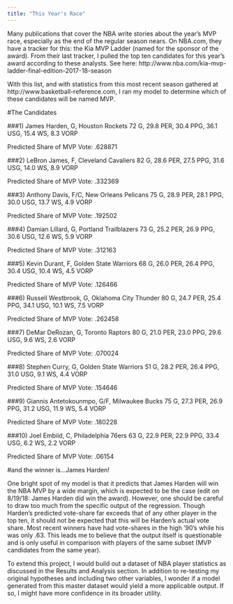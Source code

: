 ---
title: "This Year's Race"
---

Many publications that cover the NBA write stories about the year's MVP race, especially as the end of the regular season nears. On NBA.com, they have a tracker for this: the Kia MVP Ladder (named for the sponsor of the award). From their last tracker, I pulled the top ten candidates for this year's award according to these analysts. See here: http://www.nba.com/kia-mvp-ladder-final-edition-2017-18-season

With this list, and with statistics from this most recent season gathered at http://www.basketball-reference.com, I ran my model to determine which of these candidates will be named MVP.


#The Candidates

###1) James Harden, G, Houston Rockets
 72 G, 29.8 PER, 30.4 PPG, 36.1 USG, 15.4 WS, 8.3 VORP


Predicted Share of MVP Vote: .628871

###2) LeBron James, F, Cleveland Cavaliers
 82 G, 28.6 PER, 27.5 PPG, 31.6 USG, 14.0 WS, 8.9 VORP
 
 
 Predicted Share of MVP Vote: .332369
 
###3) Anthony Davis, F/C, New Orleans Pelicans
 75 G, 28.9 PER, 28.1 PPG, 30.0 USG, 13.7 WS, 4.9 VORP
 
 
Predicted Share of MVP Vote: .192502

###4) Damian Lillard, G, Portland Trailblazers
 73 G, 25.2 PER, 26.9 PPG, 30.6 USG, 12.6 WS, 5.9 VORP


Predicted Share of MVP Vote: .312163
 
###5) Kevin Durant, F, Golden State Warriors
 68 G, 26.0 PER, 26.4 PPG, 30.4 USG, 10.4 WS, 4.5 VORP
 
 
 Predicted Share of MVP Vote: .126466
 
###6) Russell Westbrook, G, Oklahoma City Thunder
 80 G, 24.7 PER, 25.4 PPG, 34.1 USG, 10.1 WS, 7.5 VORP
 
 
 Predicted Share of MVP Vote: .262458
 
###7) DeMar DeRozan, G, Toronto Raptors
 80 G, 21.0 PER, 23.0 PPG, 29.6 USG, 9.6 WS, 2.6 VORP
 
 
 Predicted Share of MVP Vote: .070024
 
###8) Stephen Curry, G, Golden State Warriors
 51 G, 28.2 PER, 26.4 PPG, 31.0 USG, 9.1 WS, 4.4 VORP
 
 
 Predicted Share of MVP Vote: .154646
 
###9) Giannis Antetokounmpo, G/F, Milwaukee Bucks
 75 G, 27.3 PER, 26.9 PPG, 31.2 USG, 11.9 WS, 5.4 VORP
 
 
 Predicted Share of MVP Vote: .180228
 
###10) Joel Embiid, C, Philadelphia 76ers
 63 G, 22.9 PER, 22.9 PPG, 33.4 USG, 6.2 WS, 2.2 VORP
 
 
 Predicted Share of MVP Vote: .06154
 
#and the winner is...James Harden!

One bright spot of my model is that it predicts that James Harden will win the NBA MVP by a wide margin, which is expected to be the case (edit on 8/19/18: James Harden did win the award). However, one should be careful to draw too much from the specific output of the regression. Though Harden's predicted vote-share far exceeds that of any other player in the top ten, it should not be expected that this will be Harden's actual vote share. Most recent winners have had vote-shares in the high '90's while his was only .63. This leads me to believe that the output itself is questionable and is only useful in comparison with players of the same subset (MVP candidates from the same year).

To extend this project, I would build out a dataset of NBA player statistics as discussed in the Results and Analysis section. In addition to re-testing my original hypotheses and including two other variables, I wonder if a model generated from this master dataset would yield a more applicable output. If so, I might have more confidence in its broader utility. 